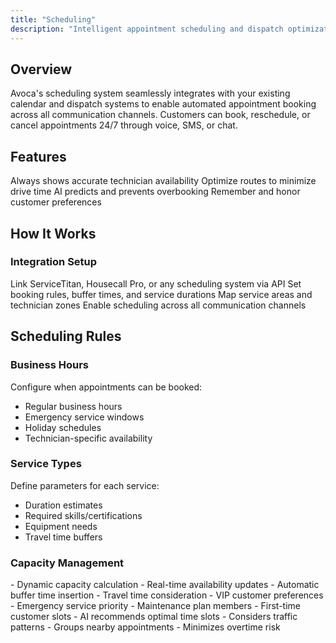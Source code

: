 ```yaml
---
title: "Scheduling"
description: "Intelligent appointment scheduling and dispatch optimization"
---
```


## Overview

Avoca's scheduling system seamlessly integrates with your existing calendar and dispatch systems to enable automated appointment booking across all communication channels. Customers can book, reschedule, or cancel appointments 24/7 through voice, SMS, or chat.

## Features

<CardGroup cols={2}>
  <Card title="Real-Time Availability" icon="calendar-check">
    Always shows accurate technician availability
  </Card>
  <Card title="Smart Routing" icon="route">
    Optimize routes to minimize drive time
  </Card>
  <Card title="Capacity Planning" icon="users">
    AI predicts and prevents overbooking
  </Card>
  <Card title="Customer Preferences" icon="heart">
    Remember and honor customer preferences
  </Card>
</CardGroup>

## How It Works

### Integration Setup
<Steps>
  <Step title="Connect Your System">
    Link ServiceTitan, Housecall Pro, or any scheduling system via API
  </Step>
  <Step title="Configure Rules">
    Set booking rules, buffer times, and service durations
  </Step>
  <Step title="Define Territories">
    Map service areas and technician zones
  </Step>
  <Step title="Go Live">
    Enable scheduling across all communication channels
  </Step>
</Steps>

## Scheduling Rules

### Business Hours
Configure when appointments can be booked:
- Regular business hours
- Emergency service windows
- Holiday schedules
- Technician-specific availability

### Service Types
Define parameters for each service:
- Duration estimates
- Required skills/certifications
- Equipment needs
- Travel time buffers

### Capacity Management
<AccordionGroup>
  <Accordion title="Overbooking Prevention">
    - Dynamic capacity calculation
    - Real-time availability updates
    - Automatic buffer time insertion
    - Travel time consideration
  </Accordion>
  
  <Accordion title="Priority Scheduling">
    - VIP customer preferences
    - Emergency service priority
    - Maintenance plan members
    - First-time customer slots
  </Accordion>
  
  <Accordion title="Smart Suggestions">
    - AI recommends optimal time slots
    - Considers traffic patterns
    - Groups nearby appointments
    - Minimizes overtime risk
  </Accordion>
</AccordionGroup>
